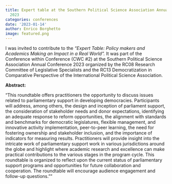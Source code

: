```yaml
---
title: Expert table at the Southern Political Science Association Annual Conference
  2023
categories: conferences
date: '2023-01-14'
author: Enrico Borghetto
image: featured.png
---
```


I was invited to contribute to the *"Expert Table: Policy makers and Academics Making an Impact in a Real World".* It was part of the Conference within Conference (CWC #2) at the Southern Political Science Association Annual Conference 2023 organized by the RC08 Research Committee of Legislative Specialists and the RC13 Democratization in Comparative Perspective of the International Political Science Association.

**Abstract:**

"This roundtable offers practitioners the opportunity to discuss issues related to parliamentary support in developing democracies. Participants will address, among others, the design and inception of parliament support, the consideration of stakeholder needs and donor expectations, identifying an adequate response to reform opportunities, the alignment with standards and benchmarks for democratic legislatures, flexible management, and innovative activity implementation, peer-to-peer learning, the need for fostering ownership and stakeholder inclusion, and the importance of indicators for measuring results. Practitioners will provide insight into the intricate work of parliamentary support work in various jurisdictions around the globe and highlight where academic research and excellence can make practical contributions to the various stages in the program cycle. This roundtable is organized to reflect upon the current status of parliamentary support programs and opportunities for future collaboration and cooperation. The roundtable will encourage audience engagement and follow-up questions.""
